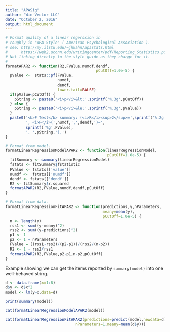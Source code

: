 ```yaml
---
title: "APASig"
author: "Win-Vector LLC"
date: "October 2, 2016"
output: html_document
---
```


```r

# Format quality of a linear regerssion in
# roughly in "APA Style" ( American Psychological Association ).
# see: http://my.ilstu.edu/~jhkahn/apastats.html
#      https://web2.uconn.edu/writingcenter/pdf/Reporting_Statistics.pdf
# Not linking direclty to the style guide as they charge for it.
#
formatAPAR2 <- function(R2,FValue,numdf,dendf,
                                        pCutOff=1.0e-5) {
  pValue <-  stats::pf(FValue,
                       numdf, 
                       dendf,
                       lower.tail=FALSE)
  if(pValue<pCutOff) {
    pString <- paste0('<i>p</i>&lt;',sprintf('%.3g',pCutOff))
  } else {
    pString <- paste0('<i>p</i>&le;',sprintf('%.3g',pValue))
  }
  paste0('<b>F Test</b> summary: (<i>R</i><sup>2</sup>=',sprintf('%.2g',R2),
         ', <i>F</i>(',numdf,',',dendf,')=',
         sprintf('%g',FValue),
         ', ',pString,').')
}

# Format from model.
formatLinearRegressionModelAPAR2 <- function(linearRegressionModel,
                                             pCutOff=1.0e-5) {
  fitSummary <- summary(linearRegressionModel)
  fstats <- fitSummary$fstatistic
  FValue <- fstats[['value']]
  numdf <-  fstats[['numdf']]
  dendf <- fstats[['dendf']]
  R2 <- fitSummary$r.squared
  formatAPAR2(R2,FValue,numdf,dendf,pCutOff)
}

# Format from data.
formatLinearRegressionFitAPAR2 <- function(predictions,y,nParameters,
                                           meany=mean(y),
                                           pCutOff=1.0e-5) {
  n <- length(y)
  rss1 <- sum((y-meany)^2)
  rss2 <- sum((y-predictions)^2)
  p1 <- 1
  p2 <- 1 + nParameters
  FValue = ((rss1-rss2)/(p2-p1))/(rss2/(n-p2))
  R2 <- 1 - rss2/rss1
  formatAPAR2(R2,FValue,p2-p1,n-p2,pCutOff)
}
```

Example showing we can get the items reported by `summary(model)` into one
well-behaved string.

```r
d <- data.frame(x=1:8)
d$y <- d$x^2
model <- lm(y~x,data=d)

print(summary(model))
```

```r
cat(formatLinearRegressionModelAPAR2(model))
```

```r
cat(formatLinearRegressionFitAPAR2(predictions=predict(model,newdata=d),y=d$y,
                               nParameters=1,meany=mean(d$y)))
```

